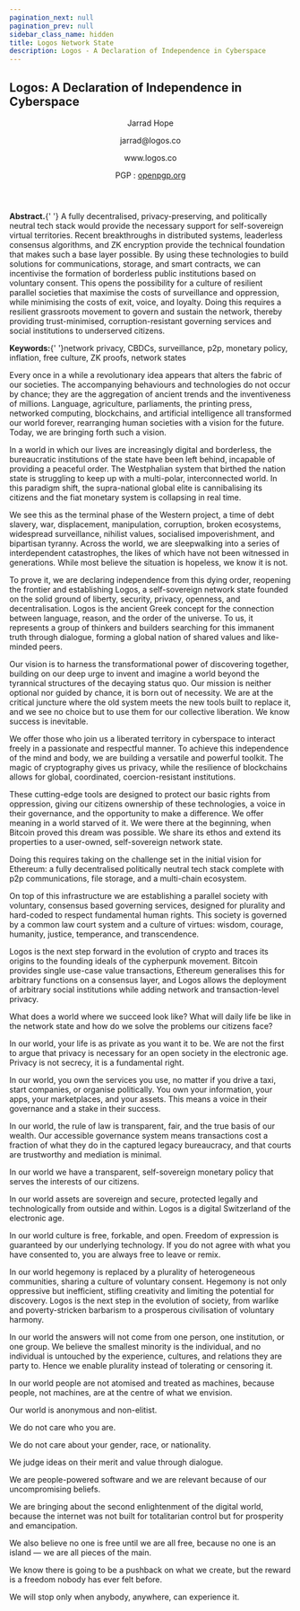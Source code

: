 ```yaml
---
pagination_next: null
pagination_prev: null
sidebar_class_name: hidden
title: Logos Network State
description: Logos - A Declaration of Independence in Cyberspace
---
```



<Manifesto>
  <h2>Logos: A Declaration of Independence in Cyberspace</h2>
  <header>
    <p>Jarrad Hope</p>
    <p>jarrad@logos.co</p>
    <p>www.logos.co</p>
    <p>PGP : <a href="https://keys.openpgp.org/search?q=jarrad%40logos.co" target="_blank">openpgp.org</a></p>
  </header>

  <section>
    <p><b>Abstract.</b>{' '}
      A fully decentralised, privacy-preserving, and politically neutral tech stack would provide the necessary support for self-sovereign virtual territories. Recent breakthroughs in distributed systems, leaderless consensus algorithms, and ZK encryption provide the technical foundation that makes such a base layer possible. By using these technologies to build solutions for communications, storage, and smart contracts, we can incentivise the formation of borderless public institutions based on voluntary consent. This opens the possibility for a culture of resilient parallel societies that maximise the costs of surveillance and oppression, while minimising the costs of exit, voice, and loyalty. Doing this requires a resilient grassroots movement to govern and sustain the network, thereby providing trust-minimised, corruption-resistant governing services and social institutions to underserved citizens.
    </p>
    <p><b>Keywords:</b>{' '}network privacy, CBDCs, surveillance, p2p, monetary policy, inflation, free culture, ZK proofs, network states</p>
  </section>

  <article>
    <p>Every once in a while a revolutionary idea appears that alters the fabric of our societies. The accompanying behaviours and technologies do not occur by chance; they are the aggregation of ancient trends and the inventiveness of millions. Language, agriculture, parliaments, the printing press, networked computing, blockchains, and artificial intelligence all transformed our world forever, rearranging human societies with a vision for the future. Today, we are bringing forth such a vision.</p>
    <p>In a world in which our lives are increasingly digital and borderless, the bureaucratic institutions of the state have been left behind, incapable of providing a peaceful order. The Westphalian system that birthed the nation state is struggling to keep up with a multi-polar, interconnected world. In this paradigm shift, the supra-national global elite is cannibalising its citizens and the fiat monetary system is collapsing in real time.</p>
    <p>We see this as the terminal phase of the Western project, a time of debt slavery, war, displacement, manipulation, corruption, broken ecosystems, widespread surveillance, nihilist values, socialised impoverishment, and bipartisan tyranny. Across the world, we are sleepwalking into a series of interdependent catastrophes, the likes of which have not been witnessed in generations. While most believe the situation is hopeless, we know it is not.</p>
    <p>To prove it, we are declaring independence from this dying order, reopening the frontier and establishing Logos, a self-sovereign network state founded on the solid ground of liberty, security, privacy, openness, and decentralisation. Logos is the ancient Greek concept for the connection between language, reason, and the order of the universe. To us, it represents a group of thinkers and builders searching for this immanent truth through dialogue, forming a global nation of shared values and like-minded peers.</p>
    <p>Our vision is to harness the transformational power of discovering together, building on our deep urge to invent and imagine a world beyond the tyrannical structures of the decaying status quo. Our mission is neither optional nor guided by chance, it is born out of necessity. We are at the critical juncture where the old system meets the new tools built to replace it, and we see no choice but to use them for our collective liberation. We know success is inevitable.</p>
    <p>We offer those who join us a liberated territory in cyberspace to interact freely in a passionate and respectful manner. To achieve this independence of the mind and body, we are building a versatile and powerful toolkit. The magic of cryptography gives us privacy, while the resilience of blockchains allows for global, coordinated, coercion-resistant institutions.</p>
    <p>These cutting-edge tools are designed to protect our basic rights from oppression, giving our citizens ownership of these technologies, a voice in their governance, and the opportunity to make a difference. We offer meaning in a world starved of it. We were there at the beginning, when Bitcoin proved this dream was possible. We share its ethos and extend its properties to a user-owned, self-sovereign network state.</p>
    <p>Doing this requires taking on the challenge set in the initial vision for Ethereum: a fully decentralised politically neutral tech stack complete with p2p communications, file storage, and a multi-chain ecosystem.</p>
    <p>On top of this infrastructure we are establishing a parallel society with voluntary, consensus based governing services, designed for plurality and hard-coded to respect fundamental human rights. This society is governed by a common law court system and a culture of virtues: wisdom, courage, humanity, justice, temperance, and transcendence.</p>
    <p>Logos is the next step forward in the evolution of crypto and traces its origins to the founding ideals of the cypherpunk movement. Bitcoin provides single use-case value transactions, Ethereum generalises this for arbitrary functions on a consensus layer, and Logos allows the deployment of arbitrary social institutions while adding network and transaction-level privacy.</p>
    <p>What does a world where we succeed look like? What will daily life be like in the network state and how do we solve the problems our citizens face?</p>
    <p>In our world, your life is as private as you want it to be. We are not the first to argue that privacy is necessary for an open society in the electronic age. Privacy is not secrecy, it is a fundamental right.</p>
    <p>In our world, you own the services you use, no matter if you drive a taxi, start companies, or organise politically. You own your information, your apps, your marketplaces, and your assets. This means a voice in their governance and a stake in their success.</p>
    <p>In our world, the rule of law is transparent, fair, and the true basis of our wealth. Our accessible governance system means transactions cost a fraction of what they do in the captured legacy bureaucracy, and that courts are trustworthy and mediation is minimal.</p>
    <p>In our world we have a transparent, self-sovereign monetary policy that serves the interests of our citizens.</p>
    <p>In our world assets are sovereign and secure, protected legally and technologically from outside and within. Logos is a digital Switzerland of the electronic age.</p>
    <p>In our world culture is free, forkable, and open. Freedom of expression is guaranteed by our underlying technology. If you do not agree with what you have consented to, you are always free to leave or remix.</p>
    <p>In our world hegemony is replaced by a plurality of heterogeneous communities, sharing a culture of voluntary consent. Hegemony is not only oppressive but inefficient, stifling creativity and limiting the potential for discovery. Logos is the next step in the evolution of society, from warlike and poverty-stricken barbarism to a prosperous civilisation of voluntary harmony.</p>
    <p>In our world the answers will not come from one person, one institution, or one group. We believe the smallest minority is the individual, and no individual is untouched by the experience, cultures, and relations they are party to. Hence we enable plurality instead of tolerating or censoring it.</p>
    <p>In our world people are not atomised and treated as machines, because people, not machines, are at the centre of what we envision.</p>
    <p>Our world is anonymous and non-elitist.</p>
    <p>We do not care who you are.</p>
    <p>We do not care about your gender, race, or nationality.</p>
    <p>We judge ideas on their merit and value through dialogue.</p>
    <p>We are people-powered software and we are relevant because of our uncompromising beliefs.</p>
    <p>We are bringing about the second enlightenment of the digital world, because the internet was not built for totalitarian control but for prosperity and emancipation.</p>
    <p>We also believe no one is free until we are all free, because no one is an island — we are all pieces of the main.</p>
    <p>We know there is going to be a pushback on what we create, but the reward is a freedom nobody has ever felt before.</p>
    <p>We will stop only when anybody, anywhere, can experience it.</p>
  </article>
</Manifesto>